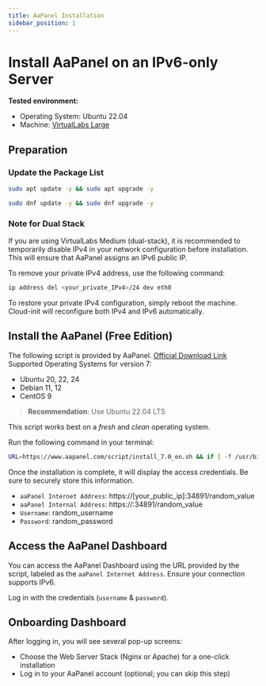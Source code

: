 ```yaml
---
title: AaPanel Installation
sidebar_position: 1  
---
```


# Install AaPanel on an IPv6-only Server

**Tested environment:**
- Operating System: Ubuntu 22.04
- Machine: [VirtualLabs Large](https://my.8labs.id/virtual-labs)


## Preparation
### Update the Package List

<Tabs groupId="operating-systems">
  <TabItem value="apt" label="Ubuntu, Debian">
  
  ```bash
  sudo apt update -y && sudo apt upgrade -y
  ```
  
  </TabItem>
  <TabItem value="dnf" label="CentOS">
  
  ```bash
  sudo dnf update -y && sudo dnf upgrade -y
  ```
  
  </TabItem>
</Tabs>

### Note for Dual Stack

If you are using VirtualLabs Medium (dual-stack), it is recommended to temporarily disable IPv4 in your network configuration before installation. This will ensure that AaPanel assigns an IPv6 public IP.

To remove your private IPv4 address, use the following command:
<Tabs groupId="operating-systems">
  <TabItem value="apt,dnf" label="Ubuntu, Debian, CentOS">
  
  ```bash
  ip address del <your_private_IPv4>/24 dev eth0
  ```
  </TabItem>
</Tabs>

To restore your private IPv4 configuration, simply reboot the machine. Cloud-init will reconfigure both IPv4 and IPv6 automatically.

## Install the AaPanel (Free Edition)

The following script is provided by AaPanel. [Official Download Link](https://www.aapanel.com/new/download.html)  
Supported Operating Systems for version 7: 
- Ubuntu 20, 22, 24
- Debian 11, 12
- CentOS 9  

> **Recommendation**: Use Ubuntu 22.04 LTS

This script works best on a *fresh* and *clean* operating system.

Run the following command in your terminal:
<Tabs groupId="operating-systems">
  <TabItem value="apt,dnf" label="Ubuntu, Debian, CentOS">
  
  ```bash
  URL=https://www.aapanel.com/script/install_7.0_en.sh && if [ -f /usr/bin/curl ];then curl -ksSO "$URL" ;else wget --no-check-certificate -O install_7.0_en.sh "$URL";fi;bash install_7.0_en.sh aapanel
  ```
  
  </TabItem>
</Tabs>

Once the installation is complete, it will display the access credentials. Be sure to securely store this information.

- `aaPanel Internet Address`: https://[your_public_ip]:34891/random_value
- `aaPanel Internal Address`: https://:34891/random_value
- `Username`: random_username
- `Password`: random_password

## Access the AaPanel Dashboard

You can access the AaPanel Dashboard using the URL provided by the script, labeled as the `aaPanel Internet Address`. Ensure your connection supports IPv6.

Log in with the credentials (`username` & `password`).

## Onboarding Dashboard

After logging in, you will see several pop-up screens:
- Choose the Web Server Stack (Nginx or Apache) for a one-click installation
- Log in to your AaPanel account (optional; you can skip this step)
